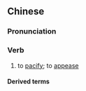 {{also|绥靖}}
==Chinese==
{{zh-forms|s=绥靖|alt=綏靜}}

===Pronunciation===
{{zh-pron
|m=綏jìng
|c=seoi1 zing6
|cat=v
}}

===Verb===
{{zh-verb}}

# to [[pacify]]; to [[appease]]

====Derived terms====
{{zh-der|綏靖主義}}